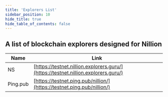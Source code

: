 ```yaml
---
title: 'Explorers List'
sidebar_position: 10
hide_title: true
hide_table_of_contents: false
---
```



<PageTitle iconUrl="img/nillion-icon.svg" title="Nillion Explorers List" />

## A list of blockchain explorers designed for Nillion

| Name             | Link |
| ---------------- | ---- |
| NS | [https://testnet.nillion.explorers.guru/](https://testnet.nillion.explorers.guru/) |
| Ping.pub | [https://testnet.ping.pub/nillion/](https://testnet.ping.pub/nillion/) |
